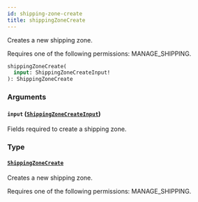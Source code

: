 ```yaml
---
id: shipping-zone-create
title: shippingZoneCreate
---
```



Creates a new shipping zone. 

Requires one of the following permissions: MANAGE_SHIPPING.

```graphql
shippingZoneCreate(
  input: ShippingZoneCreateInput!
): ShippingZoneCreate
```


### Arguments

#### `input` ([`ShippingZoneCreateInput`](../../../developer/api-reference/inputs/shipping-zone-create-input))

Fields required to create a shipping zone.


### Type

#### [`ShippingZoneCreate`](../../../developer/api-reference/objects/shipping-zone-create) 

Creates a new shipping zone. 

Requires one of the following permissions: MANAGE_SHIPPING.




